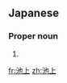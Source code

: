 ==Japanese==
{{wikipedia|lang=ja}}
{{ja-kanjitab|いけ|かみ|k2=がみ|yomi=k|r=y}}

===Proper noun===
{{ja-pos|いけがみ|proper}}

# {{surname|lang=ja|sort=いけがみ}}

[[fr:池上]]
[[zh:池上]]